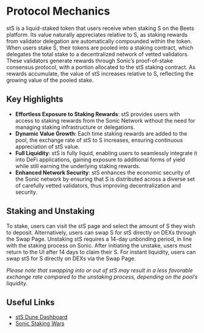 # Protocol Mechanics

stS is a liquid-staked token that users receive when staking S on the Beets platform. Its value naturally appreciates relative to S, as staking rewards from validator delegation are automatically compounded within the token. When users stake S, their tokens are pooled into a staking contract, which delegates the total stake to a decentralized network of vetted validators. These validators generate rewards through Sonic’s proof-of-stake consensus protocol, with a portion allocated to the stS staking contract. As rewards accumulate, the value of stS increases relative to S, reflecting the growing value of the pooled stake.

## Key Highlights

-   **Effortless Exposure to Staking Rewards**: stS provides users with access to staking rewards from the Sonic Network without the need for managing staking infrastructure or delegations.
-   **Dynamic Value Growth**: Each time staking rewards are added to the pool, the exchange rate of stS to S increases, ensuring continuous appreciation of stS value.
-   **Full Liquidity**: stS is fully liquid, enabling users to seamlessly integrate it into DeFi applications, gaining exposure to additional forms of yield while still earning the underlying staking rewards.
-   **Enhanced Network Security**: stS enhances the economic security of the Sonic network by ensuring that S is distributed across a diverse set of carefully vetted validators, thus improving decentralization and security.

## Staking and Unstaking

To stake, users can visit the stS page and select the amount of S they wish to deposit. Alternatively, users can swap S for stS directly on DEXs through the Swap Page. Unstaking stS requires a 14-day unbonding period, in line with the staking process on Sonic. After initiating the unstake, users must return to the UI after 14 days to claim their S. For instant liquidity, users can swap stS for S directly on DEXs via the Swap Page.

_Please note that swapping into or out of stS may result in a less favorable exchange rate compared to the unstaking process, depending on the pool’s liquidity._

## Useful Links

-   [stS Dune Dashboard](https://dune.com/beetsfi/staked-sonic)
-   [Sonic Staking Wars](https://www.defiwars.xyz/wars/sonic)
